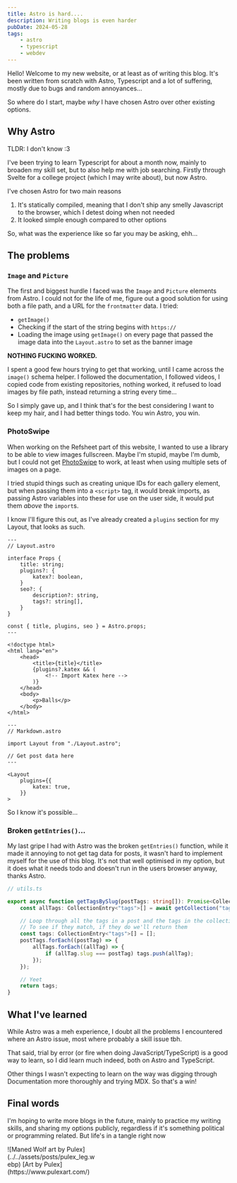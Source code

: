 ```yaml
---
title: Astro is hard....
description: Writing blogs is even harder
pubDate: 2024-05-28
tags:
    - astro
    - typescript
    - webdev
---
```


Hello! Welcome to my new website, or at least as of writing this blog.
It's been written from scratch with Astro, Typescript and a lot of suffering, mostly due to bugs and random annoyances...

So where do I start, maybe _why_ I have chosen Astro over other existing options.

## Why Astro
TLDR: I don't know :3

I've been trying to learn Typescript for about a month now, mainly to broaden my skill set, but to also help me with job
searching. Firstly through Svelte for a college project (which I may write about), but now Astro.

I've chosen Astro for two main reasons
1. It's statically compiled, meaning that I don't ship any smelly Javascript to the browser, which I detest doing when not needed
2. It looked simple enough compared to other options

So, what was the experience like so far you may be asking, ehh...

## The problems

### `Image` and `Picture`

The first and biggest hurdle I faced was the `Image` and `Picture` elements from Astro. I could not for the life of me,
figure out a good solution for using both a file path, and a URL for the `frontmatter` data. I tried:
- `getImage()`
- Checking if the start of the string begins with `https://`
- Loading the image using `getImage()` on every page that passed the image data into the `Layout.astro` to set as the banner image

**NOTHING FUCKING WORKED.**

I spent a good few hours trying to get that working, until I came across the `image()` schema helper. I followed the
documentation, I followed videos, I copied code from existing repositories, nothing worked, it refused to load images
by file path, instead returning a string every time...

So I simply gave up, and I think that's for the best considering I want to keep my hair, and I had better things todo.
You win Astro, you win.

### PhotoSwipe

When working on the Refsheet part of this website, I wanted to use a library to be able to view images fullscreen. Maybe
I'm stupid, maybe I'm dumb, but I could not get [PhotoSwipe](https://photoswipe.com/) to work, at least when using
multiple sets of images on a page.

I tried stupid things such as creating unique IDs for each gallery element, but when
passing them into a `<script>` tag, it would break imports, as passing Astro variables into these for use on the user
side, it would put them _above_ the `import`s.

I know I'll figure this out, as I've already created a `plugins` section for my Layout, that looks as such.

```astro
---
// Layout.astro

interface Props {
    title: string;
    plugins?: {
        katex?: boolean,
    }
    seo?: {
        description?: string,
        tags?: string[],
    }
}

const { title, plugins, seo } = Astro.props;
---

<!doctype html>
<html lang="en">
    <head>
        <title>{title}</title>
        {plugins?.katex && (
            <!-- Import Katex here -->
        )}
    </head>
    <body>
        <p>Balls</p>
    </body>
</html>
```

```astro
---
// Markdown.astro

import Layout from "./Layout.astro";

// Get post data here
---

<Layout
    plugins={{
        katex: true,
    }}
>
```

So I know it's possible...

### Broken `getEntries()`...

My last gripe I had with Astro was the broken `getEntries()` function, while it made it annoying to not get tag data for
posts, it wasn't hard to implement myself for the use of this blog. It's not that well optimised in my option, but it
does what it needs todo and doesn't run in the users browser anyway, thanks Astro.

```typescript
// utils.ts

export async function getTagsBySlug(postTags: string[]): Promise<CollectionEntry<"tags">[]> {
    const allTags: CollectionEntry<"tags">[] = await getCollection("tags");

    // Loop through all the tags in a post and the tags in the collections
    // To see if they match, if they do we'll return them
    const tags: CollectionEntry<"tags">[] = [];
    postTags.forEach((postTag) => {
        allTags.forEach((allTag) => {
            if (allTag.slug === postTag) tags.push(allTag);
        });
    });

    // Yeet
    return tags;
}
```

## What I've learned

While Astro was a meh experience, I doubt all the problems I encountered where an Astro issue, most where probably a
skill issue tbh.

That said, trial by error (or fire when doing JavaScript/TypeScript) is a good way to learn, so I did learn much indeed,
both on Astro and TypeScript.

Other things I wasn't expecting to learn on the way was digging through Documentation more thoroughly and trying MDX. So
that's a win!

## Final words

I'm hoping to write more blogs in the future, mainly to practice my writing skills, and sharing my options publicly,
regardless if it's something political or programming related. But life's in a tangle right now

<div style="width: 200px">
    ![Maned Wolf art by Pulex](../../assets/posts/pulex_leg.webp)
    [Art by Pulex](https://www.pulexart.com/)
</div>
